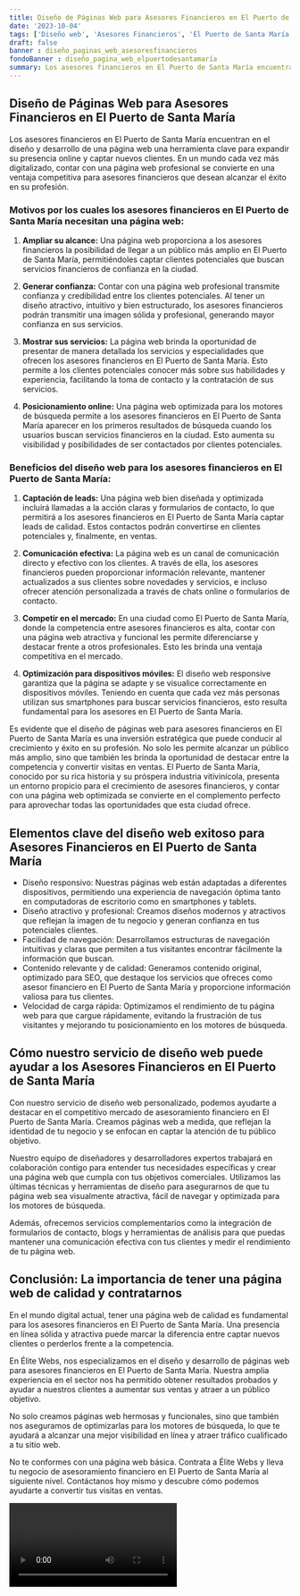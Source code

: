 ```yaml
---
title: Diseño de Páginas Web para Asesores Financieros en El Puerto de Santa María
date: '2023-10-04'
tags: ['Diseño web', 'Asesores Financieros', 'El Puerto de Santa María']
draft: false
banner : diseño_paginas_web_asesoresfinancieros
fondoBanner : diseño_pagina_web_elpuertodesantamaría
summary: Los asesores financieros en El Puerto de Santa María encuentran en el diseño y desarrollo de una página web una herramienta clave para expandir su presencia online y captar nuevos clientes. En un mundo cada vez más digitalizado, contar con una página web profesional se convierte en una ventaja competitiva para asesores financieros que desean alcanzar el éxito en su profesión.
---
```


## Diseño de Páginas Web para Asesores Financieros en El Puerto de Santa María

Los asesores financieros en El Puerto de Santa María encuentran en el diseño y desarrollo de una página web una herramienta clave para expandir su presencia online y captar nuevos clientes. En un mundo cada vez más digitalizado, contar con una página web profesional se convierte en una ventaja competitiva para asesores financieros que desean alcanzar el éxito en su profesión.

### Motivos por los cuales los asesores financieros en El Puerto de Santa María necesitan una página web:

1. **Ampliar su alcance:** Una página web proporciona a los asesores financieros la posibilidad de llegar a un público más amplio en El Puerto de Santa María, permitiéndoles captar clientes potenciales que buscan servicios financieros de confianza en la ciudad.

2. **Generar confianza:** Contar con una página web profesional transmite confianza y credibilidad entre los clientes potenciales. Al tener un diseño atractivo, intuitivo y bien estructurado, los asesores financieros podrán transmitir una imagen sólida y profesional, generando mayor confianza en sus servicios.

3. **Mostrar sus servicios:** La página web brinda la oportunidad de presentar de manera detallada los servicios y especialidades que ofrecen los asesores financieros en El Puerto de Santa María. Esto permite a los clientes potenciales conocer más sobre sus habilidades y experiencia, facilitando la toma de contacto y la contratación de sus servicios.

4. **Posicionamiento online:** Una página web optimizada para los motores de búsqueda permite a los asesores financieros en El Puerto de Santa María aparecer en los primeros resultados de búsqueda cuando los usuarios buscan servicios financieros en la ciudad. Esto aumenta su visibilidad y posibilidades de ser contactados por clientes potenciales.

### Beneficios del diseño web para los asesores financieros en El Puerto de Santa María:

1. **Captación de leads:** Una página web bien diseñada y optimizada incluirá llamadas a la acción claras y formularios de contacto, lo que permitirá a los asesores financieros en El Puerto de Santa María captar leads de calidad. Estos contactos podrán convertirse en clientes potenciales y, finalmente, en ventas.

2. **Comunicación efectiva:** La página web es un canal de comunicación directo y efectivo con los clientes. A través de ella, los asesores financieros pueden proporcionar información relevante, mantener actualizados a sus clientes sobre novedades y servicios, e incluso ofrecer atención personalizada a través de chats online o formularios de contacto.

3. **Competir en el mercado:** En una ciudad como El Puerto de Santa María, donde la competencia entre asesores financieros es alta, contar con una página web atractiva y funcional les permite diferenciarse y destacar frente a otros profesionales. Esto les brinda una ventaja competitiva en el mercado.

4. **Optimización para dispositivos móviles:** El diseño web responsive garantiza que la página se adapte y se visualice correctamente en dispositivos móviles. Teniendo en cuenta que cada vez más personas utilizan sus smartphones para buscar servicios financieros, esto resulta fundamental para los asesores en El Puerto de Santa María.

Es evidente que el diseño de páginas web para asesores financieros en El Puerto de Santa María es una inversión estratégica que puede conducir al crecimiento y éxito en su profesión. No solo les permite alcanzar un público más amplio, sino que también les brinda la oportunidad de destacar entre la competencia y convertir visitas en ventas. El Puerto de Santa María, conocido por su rica historia y su próspera industria vitivinícola, presenta un entorno propicio para el crecimiento de asesores financieros, y contar con una página web optimizada se convierte en el complemento perfecto para aprovechar todas las oportunidades que esta ciudad ofrece.

<GifSeo />

<Cta />

## Elementos clave del diseño web exitoso para Asesores Financieros en El Puerto de Santa María

- Diseño responsivo: Nuestras páginas web están adaptadas a diferentes dispositivos, permitiendo una experiencia de navegación óptima tanto en computadoras de escritorio como en smartphones y tablets.
- Diseño atractivo y profesional: Creamos diseños modernos y atractivos que reflejan la imagen de tu negocio y generan confianza en tus potenciales clientes.
- Facilidad de navegación: Desarrollamos estructuras de navegación intuitivas y claras que permiten a tus visitantes encontrar fácilmente la información que buscan.
- Contenido relevante y de calidad: Generamos contenido original, optimizado para SEO, que destaque los servicios que ofreces como asesor financiero en El Puerto de Santa María y proporcione información valiosa para tus clientes.
- Velocidad de carga rápida: Optimizamos el rendimiento de tu página web para que cargue rápidamente, evitando la frustración de tus visitantes y mejorando tu posicionamiento en los motores de búsqueda.

## Cómo nuestro servicio de diseño web puede ayudar a los Asesores Financieros en El Puerto de Santa María

Con nuestro servicio de diseño web personalizado, podemos ayudarte a destacar en el competitivo mercado de asesoramiento financiero en El Puerto de Santa María. Creamos páginas web a medida, que reflejan la identidad de tu negocio y se enfocan en captar la atención de tu público objetivo.

Nuestro equipo de diseñadores y desarrolladores expertos trabajará en colaboración contigo para entender tus necesidades específicas y crear una página web que cumpla con tus objetivos comerciales. Utilizamos las últimas técnicas y herramientas de diseño para asegurarnos de que tu página web sea visualmente atractiva, fácil de navegar y optimizada para los motores de búsqueda.

Además, ofrecemos servicios complementarios como la integración de formularios de contacto, blogs y herramientas de análisis para que puedas mantener una comunicación efectiva con tus clientes y medir el rendimiento de tu página web.

## Conclusión: La importancia de tener una página web de calidad y contratarnos

En el mundo digital actual, tener una página web de calidad es fundamental para los asesores financieros en El Puerto de Santa María. Una presencia en línea sólida y atractiva puede marcar la diferencia entre captar nuevos clientes o perderlos frente a la competencia.

En Élite Webs, nos especializamos en el diseño y desarrollo de páginas web para asesores financieros en El Puerto de Santa María. Nuestra amplia experiencia en el sector nos ha permitido obtener resultados probados y ayudar a nuestros clientes a aumentar sus ventas y atraer a un público objetivo.

No solo creamos páginas web hermosas y funcionales, sino que también nos aseguramos de optimizarlas para los motores de búsqueda, lo que te ayudará a alcanzar una mejor visibilidad en línea y atraer tráfico cualificado a tu sitio web.

No te conformes con una página web básica. Contrata a Élite Webs y lleva tu negocio de asesoramiento financiero en El Puerto de Santa María al siguiente nivel. Contáctanos hoy mismo y descubre cómo podemos ayudarte a convertir tus visitas en ventas.

<Video />

<CtaBot job='Asesores Financieros' city='El Puerto de Santa María'/>

<Gmaps query='El Puerto de Santa María+españa+maps' />
